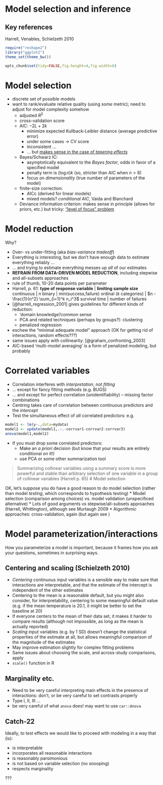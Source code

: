 Model selection and inference
========================================================

## Key references

Harrell, Venables, Schielzeth 2010

```r
require("reshape2")
library("ggplot2")
theme_set(theme_bw()) 
```

```r
opts_chunk$set(tidy=FALSE,fig.height=4,fig.width=6)
```

# Model selection

* discrete set of possible models
* want to rank/evaluate relative quality (using *some* metric); need to adjust for model complexity somehow
    * adjusted $R^2$
    * cross-validation score
    * AIC: $-2L + 2k$
        * minimize expected Kullback-Leibler distance (average predictive error)
        * under some cases $\to$ CV score
        * inconsistent ...
        * ... but [makes sense in the case of *tapering effects*](http://emdbolker.wikidot.com/blog:aic-vs-bic)
    * Bayes/Schwarz IC: 
        * asymptotically equivalent to the *Bayes factor*, odds in favor of a specified model
        * penalty term is $(\log n) k$ (so, stricter than AIC when $n > 8$)
        * focus on *dimensionality* (true number of parameters of the model)
    * finite-size correction: 
        * AICc (derived for linear models)
        * mixed models? *conditional AIC*, Vaida and Blanchard
    * Deviance information criterion: makes sense in principle (allows for priors, etc.) but tricky: ["level of focus" problem](http://deepthoughtsandsilliness.blogspot.com/2007/12/focus-on-dic.html)

# Model reduction

Why?

* Over- vs under-fitting (aka *bias-variance tradeoff*)
* Everything is interesting, but we don't have enough data to estimate everything reliably ...
* ... and trying to estimate everything messes up *all* of our estimates
* **REFRAIN FROM DATA-DRIVEN MODEL REDUCTION**, including stepwise and all-subsets approaches
* rule of thumb, 10-20 data points per parameter
* Harrell, p. 61:
**type of response variable** | **limiting sample size**
continuous | $n$
binary     | min(success,failure)
ordinal ($k$ categories) | $n - \frac{1}{n^2} \sum_{i=1}^k n_i^3$
survival time | number of failures
* [@harrell_regression_2001] gives guidelines for different kinds of reduction:
    * 'domain knowledge'/common sense
    * PCA and related techniques (perhaps by groups?): clustering
    * penalized regression
* eschew the "minimal adequate model" approach (OK for getting rid of interactions, random effects???)
* same issues apply with collinearity: [@graham_confronting_2003]
* AIC-based 'multi-model averaging' is a form of penalized modeling, but probably 

# Correlated variables

* Correlation interferes with *interpretation*, not *fitting*
* ... except for fancy fitting methods (e.g. BUGS)
* ... and except for perfect correlation (unidentifiability) -- missing factor combinations
* Centring takes care of correlation between continuous predictors and the *intercept*
* Test the simultaneous effect of *all* correlated predictors: e.g.
```r
model1 <- lm(y~.,data=mydata)
model2 <- update(model1,.~.-corrvar1-corrvar2-corrvar3)
anova(model1,model2)
```
* If you must drop some correlated predictors:
    * Make an *a priori* decision (but know that your results are entirely conditional on it!)
    * use PCA or some other summarization tool

> Summarizing collinear variables using a summary score is more powerful and stable than arbitrary selection of one variable in a group of collinear variables (Harrell p. 65)
# Model selection

OK, let's suppose you do have a good reason to do model selection (rather than model *testing*, which corresponds to hypothesis testing)
* Model selection (comparison among choices) vs. model validation (unspecificed alternative)
* Lots of good arguments vs stepwise/all-subsets approaches (Harrell, Whittington), although see Murtaugh 2009
* Algorithmic approaches: cross-validation, again (but again see )

# Model parameterization/interactions

How you parameterize a model is important, because it frames how you ask your questions, sometimes in surprising ways.

## Centering and scaling (Schielzeth 2010)

* *Centering* continuous input variables is a sensible way to make sure that interactions are interpretable, and that the estimate of the intercept is independent of the other estimates
 * Centering to the mean is a reasonable default, but you might also consider, for interpretability, centering to some meaningful default value (e.g. if the mean temperature is 20.1, it might be better to set the baseline at 20)
 * If everyone centers to the mean of their data set, it makes it harder to compare results (although not impossible, as long as the mean is actually reported)
* *Scaling* input variables (e.g. by 1 SD) doesn't change the statistical properties of the estimate at all, but allows meaningful comparison of the magnitude of the estimates
 * May improve estimation slightly for complex fitting problems
 * Same issues about choosing the scale, and across-study comparisons, apply
* `scale()` function in R

## Marginality etc.

* Need to be very careful interpreting main effects in the presence of interactions: don't, or be very careful to set contrasts properly 
* Type I, II, III ...
* be very careful of what `anova` does! may want to use `car::Anova`

## Catch-22

Ideally, to test effects we would like to proceed with modeling in a way that (is):

* is interpretable
* incorporates all reasonable interactions
* is reasonably parsimonious
* is not based on variable selection (no snooping)
* respects marginality

???